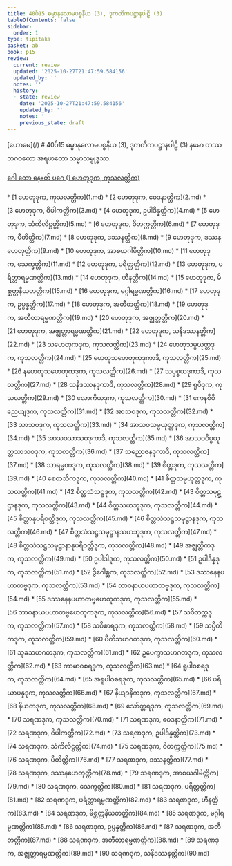 ```yaml
---
title: 40ပ်15 ဓမ္မာနုလောမပစ္စနီယ (3), ဒုကတိကပဋ္ဌာနပါဠိ (3)
tableOfContents: false
sidebar:
  order: 1
type: tipitaka
basket: ab
book: p15
review:
  current: review
  updated: '2025-10-27T21:47:59.584156'
  updated_by: ''
  notes: ''
  history:
  - state: review
    date: '2025-10-27T21:47:59.584156'
    updated_by: ''
    notes: ''
    previous_state: draft
---
```



<ReviewStatus review={frontmatter.review} showDetails={true} />

<HypothesisAnnotation frontmatter={frontmatter} />

<Paragraph type="center" book="p15">
[ဟောမေ](/)
</Paragraph>

<Paragraph type="center" book="p15">
# 40ပ်15 ဓမ္မာနုလောမပစ္စနီယ (3), ဒုကတိကပဋ္ဌာနပါဠိ (3)
</Paragraph>

<Paragraph number="1" book="p15">
နမော တဿ ဘဂဝတော အရဟတော သမ္မာသမ္ဗုဒ္ဓဿ.

[ဂေါ တော နေxတ် ပဂေ (1 ဟေတုဒုက, ကုသလတ္တိက)](1.md)



</Paragraph>

<TableOfContents book="p15" section="40">
* [1 ဟေတုဒုက, ကုသလတ္တိက](1.md)
* [2 ဟေတုဒုက, ဝေဒနာတ္တိက](2.md)
* [3 ဟေတုဒုက, ဝိပါကတ္တိက](3.md)
* [4 ဟေတုဒုက, ဥပါဒိန္နတ္တိက](4.md)
* [5 ဟေတုဒုက, သံကိလိဋ္ဌတ္တိက](5.md)
* [6 ဟေတုဒုက, ဝိတက္ကတ္တိက](6.md)
* [7 ဟေတုဒုက, ပီတိတ္တိက](7.md)
* [8 ဟေတုဒုက, ဒဿနတ္တိက](8.md)
* [9 ဟေတုဒုက, ဒဿနဟေတုတ္တိက](9.md)
* [10 ဟေတုဒုက, အာစယဂါမိတ္တိက](10.md)
* [11 ဟေတုဒုက, သေက္ခတ္တိက](11.md)
* [12 ဟေတုဒုက, ပရိတ္တတ္တိက](12.md)
* [13 ဟေတုဒုက, ပရိတ္တာရမ္မဏတ္တိက](13.md)
* [14 ဟေတုဒုက, ဟီနတ္တိက](14.md)
* [15 ဟေတုဒုက, မိစ္ဆတ္တနိယတတ္တိက](15.md)
* [16 ဟေတုဒုက, မဂ္ဂါရမ္မဏတ္တိက](16.md)
* [17 ဟေတုဒုက, ဥပ္ပန္နတ္တိက](17.md)
* [18 ဟေတုဒုက, အတီတတ္တိက](18.md)
* [19 ဟေတုဒုက, အတီတာရမ္မဏတ္တိက](19.md)
* [20 ဟေတုဒုက, အဇ္ဈတ္တတ္တိက](20.md)
* [21 ဟေတုဒုက, အဇ္ဈတ္တာရမ္မဏတ္တိက](21.md)
* [22 ဟေတုဒုက, သနိဒဿနတ္တိက](22.md)
* [23 သဟေတုကဒုက, ကုသလတ္တိက](23.md)
* [24 ဟေတုသမ္ပယုတ္တဒုက, ကုသလတ္တိက](24.md)
* [25 ဟေတုသဟေတုကဒုကာဒိ, ကုသလတ္တိက](25.md)
* [26 နဟေတုသဟေတုကဒုက, ကုသလတ္တိက](26.md)
* [27 သပ္ပစ္စယဒုကာဒိ, ကုသလတ္တိက](27.md)
* [28 သနိဒဿနဒုကာဒိ, ကုသလတ္တိက](28.md)
* [29 ရူပီဒုက, ကုသလတ္တိက](29.md)
* [30 လောကိယဒုက, ကုသလတ္တိက](30.md)
* [31 ကေနစိဝိညေယျဒုက, ကုသလတ္တိက](31.md)
* [32 အာသဝဒုက, ကုသလတ္တိက](32.md)
* [33 သာသဝဒုက, ကုသလတ္တိက](33.md)
* [34 အာသဝသမ္ပယုတ္တဒုက, ကုသလတ္တိက](34.md)
* [35 အာသဝသာသဝဒုကာဒိ, ကုသလတ္တိက](35.md)
* [36 အာသဝဝိပ္ပယုတ္တသာသဝဒုက, ကုသလတ္တိက](36.md)
* [37 သညောဇနဒုကာဒိ, ကုသလတ္တိက](37.md)
* [38 သာရမ္မဏဒုက, ကုသလတ္တိက](38.md)
* [39 စိတ္တဒုက, ကုသလတ္တိက](39.md)
* [40 စေတသိကဒုက, ကုသလတ္တိက](40.md)
* [41 စိတ္တသမ္ပယုတ္တဒုက, ကုသလတ္တိက](41.md)
* [42 စိတ္တသံသဋ္ဌဒုက, ကုသလတ္တိက](42.md)
* [43 စိတ္တသမုဋ္ဌာနဒုက, ကုသလတ္တိက](43.md)
* [44 စိတ္တသဟဘူဒုက, ကုသလတ္တိက](44.md)
* [45 စိတ္တာနုပရိဝတ္တိဒုက, ကုသလတ္တိက](45.md)
* [46 စိတ္တသံသဋ္ဌသမုဋ္ဌာနဒုက, ကုသလတ္တိက](46.md)
* [47 စိတ္တသံသဋ္ဌသမုဋ္ဌာနသဟဘူဒုက, ကုသလတ္တိက](47.md)
* [48 စိတ္တသံသဋ္ဌသမုဋ္ဌာနာနုပရိဝတ္တိဒုက, ကုသလတ္တိက](48.md)
* [49 အဇ္ဈတ္တိကဒုက, ကုသလတ္တိက](49.md)
* [50 ဥပါဒါဒုက, ကုသလတ္တိက](50.md)
* [51 ဥပါဒိန္နဒုက, ကုသလတ္တိက](51.md)
* [52 ဒွိဂေါစ္ဆက, ကုသလတ္တိက](52.md)
* [53 ဒဿနေနပဟာတဗ္ဗဒုက, ကုသလတ္တိက](53.md)
* [54 ဘာဝနာယပဟာတဗ္ဗဒုက, ကုသလတ္တိက](54.md)
* [55 ဒဿနေနပဟာတဗ္ဗဟေတုကဒုက, ကုသလတ္တိက](55.md)
* [56 ဘာဝနာယပဟာတဗ္ဗဟေတုကဒုက, ကုသလတ္တိက](56.md)
* [57 သဝိတက္ကဒုက, ကုသလတ္တိက](57.md)
* [58 သဝိစာရဒုက, ကုသလတ္တိက](58.md)
* [59 သပ္ပီတိကဒုက, ကုသလတ္တိက](59.md)
* [60 ပီတိသဟဂတဒုက, ကုသလတ္တိက](60.md)
* [61 သုခသဟဂတဒုက, ကုသလတ္တိက](61.md)
* [62 ဥပေက္ခာသဟဂတဒုက, ကုသလတ္တိက](62.md)
* [63 ကာမာဝစရဒုက, ကုသလတ္တိက](63.md)
* [64 ရူပါဝစရဒုက, ကုသလတ္တိက](64.md)
* [65 အရူပါဝစရဒုက, ကုသလတ္တိက](65.md)
* [66 ပရိယာပန္နဒုက, ကုသလတ္တိက](66.md)
* [67 နိယျာနိကဒုက, ကုသလတ္တိက](67.md)
* [68 နိယတဒုက, ကုသလတ္တိက](68.md)
* [69 သော်တ္တရဒုက, ကုသလတ္တိက](69.md)
* [70 သရဏဒုက, ကုသလတ္တိက](70.md)
* [71 သရဏဒုက, ဝေဒနာတ္တိက](71.md)
* [72 သရဏဒုက, ဝိပါကတ္တိက](72.md)
* [73 သရဏဒုက, ဥပါဒိန္နတ္တိက](73.md)
* [74 သရဏဒုက, သံကိလိဋ္ဌတ္တိက](74.md)
* [75 သရဏဒုက, ဝိတက္ကတ္တိက](75.md)
* [76 သရဏဒုက, ပီတိတ္တိက](76.md)
* [77 သရဏဒုက, ဒဿနတ္တိက](77.md)
* [78 သရဏဒုက, ဒဿနဟေတုတ္တိက](78.md)
* [79 သရဏဒုက, အာစယဂါမိတ္တိက](79.md)
* [80 သရဏဒုက, သေက္ခတ္တိက](80.md)
* [81 သရဏဒုက, ပရိတ္တတ္တိက](81.md)
* [82 သရဏဒုက, ပရိတ္တာရမ္မဏတ္တိက](82.md)
* [83 သရဏဒုက, ဟီနတ္တိက](83.md)
* [84 သရဏဒုက, မိစ္ဆတ္တနိယတတ္တိက](84.md)
* [85 သရဏဒုက, မဂ္ဂါရမ္မဏတ္တိက](85.md)
* [86 သရဏဒုက, ဥပ္ပန္နတ္တိက](86.md)
* [87 သရဏဒုက, အတီတတ္တိက](87.md)
* [88 သရဏဒုက, အတီတာရမ္မဏတ္တိက](88.md)
* [89 သရဏဒုက, အဇ္ဈတ္တာရမ္မဏတ္တိက](89.md)
* [90 သရဏဒုက, သနိဒဿနတ္တိက](90.md)
</TableOfContents>